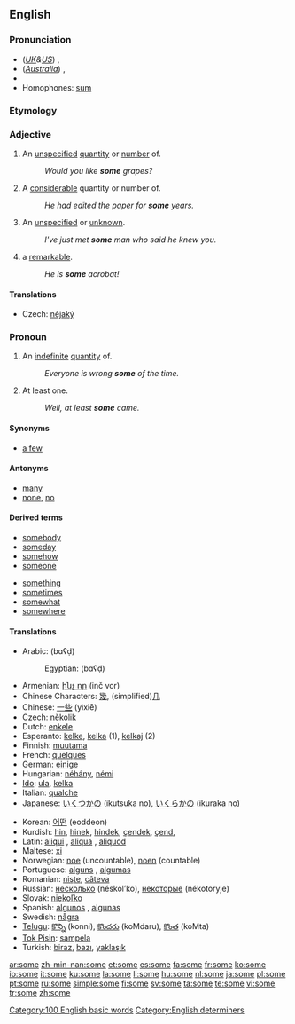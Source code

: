 {{see|-some}}
{{wikipedia}}
==English==

{{rank|could|our|than|65|some|other|very|upon}}

===Pronunciation===
* (''[[Received Pronunciation|UK]]&[[General American|US]]'') {{IPA|/sʌm/}}, {{SAMPA|/sVm/}}
* (''[[Australian English|Australia]]'') {{IPA|/sam/}}, {{SAMPA|/sam/}}
* {{audio|en-us-some.ogg|Audio (US)}}
* Homophones: [[sum]]

===Etymology===
{{OE.}} {{term|sum}}

===Adjective===
{{en-adj|-}}

# An [[unspecified]] [[quantity]] or [[number]] of.
#:''Would you like '''some''' grapes?''
# A [[considerable]] quantity or number of.
#:''He had edited the paper for '''some''' years.''
# An [[unspecified]] or [[unknown]].
#:''I've just met '''some''' man who said he knew you.''
# {{informal}} a [[remarkable]].
#:''He is '''some''' acrobat!''

====Translations====
{{trans-top|unspecified or unknown}}
* Czech: [[nějaký]] {{m}}
{{trans-mid}}
{{trans-bottom}}

===Pronoun===
{{en-pron}} 

# An [[indefinite]] [[quantity]] of.
#:''Everyone is wrong '''some''' of the time.''
# At least one.
#:''Well, at least '''some''' came.''

====Synonyms====
*[[a few]]

====Antonyms====
*[[many]]
*[[none]], [[no]]

====Derived terms====
{{rel-top|terms derived from some}}
*[[somebody]]
*[[someday]]
*[[somehow]]
*[[someone]]
{{rel-mid}}
*[[something]]
*[[sometimes]]
*[[somewhat]]
*[[somewhere]]
{{rel-bottom}}

====Translations====
{{checktrans-top}}
*Arabic: {{ARchar|[[بعض]]}} (bɑʕḍ)
*:Egyptian: {{ARchar|[[بعض]]}} (bɑʕḍ)
*Armenian: [[ինչ որ]] (inč vor)
*Chinese Characters: [[幾]], (simplified)[[几]]
*Chinese: [[一些]] (yìxiē)
*Czech: [[několik]]
*Dutch: [[enkele]]
*Esperanto: [[kelke]], [[kelka]] (1), [[kelkaj]] (2)
*Finnish: [[muutama]]
*French: [[quelques]]
*German: [[einige]]
*Hungarian: [[néhány]], [[némi]]
*[[Ido]]: [[ula]], [[kelka]]
*Italian: [[qualche]]
*Japanese: [[いくつかの]] (ikutsuka no), [[いくらかの]] (ikuraka no)
{{trans-mid}}
*Korean: [[어떤]] (eoddeon)
*Kurdish: [[hin]], [[hinek]], [[hindek]], [[çendek]], [[çend]], {{KUchar|[[هه‌نێک]]}}
*Latin: [[aliqui]] {{m}}, [[aliqua]] {{f}}, [[aliquod]] {{n}}
*Maltese: [[xi]]
*Norwegian: [[noe]] (uncountable), [[noen]] (countable)
*Portuguese: [[alguns]] {{p}}, [[algumas]] {{f|p}}
*Romanian: [[nişte]], [[câteva]]
*Russian: [[несколько]] (néskol’ko), [[некоторый|некоторые]] (nékotoryje)
*Slovak: [[niekoľko]]
*Spanish: [[algunos]] {{m|p}}, [[algunas]] {{f|p}}
*Swedish: [[några]]
*[[Telugu]]: [[కొన్ని]] (konni), [[కొందరు]] (koMdaru), [[కొంత]] (koMta)
*[[Tok Pisin]]: [[sampela]]
*Turkish: [[biraz]], [[bazı]], [[yaklaşık]]
{{trans-bottom}}

[[Category:100 English basic words]]
[[Category:English determiners]]

[[ar:some]]
[[zh-min-nan:some]]
[[et:some]]
[[es:some]]
[[fa:some]]
[[fr:some]]
[[ko:some]]
[[io:some]]
[[it:some]]
[[ku:some]]
[[la:some]]
[[li:some]]
[[hu:some]]
[[nl:some]]
[[ja:some]]
[[pl:some]]
[[pt:some]]
[[ru:some]]
[[simple:some]]
[[fi:some]]
[[sv:some]]
[[ta:some]]
[[te:some]]
[[vi:some]]
[[tr:some]]
[[zh:some]]